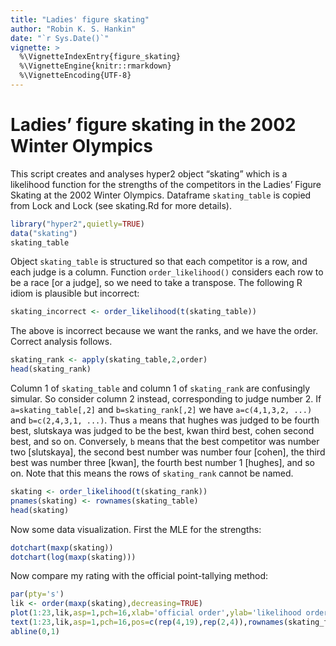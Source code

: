 ```yaml
---
title: "Ladies' figure skating"
author: "Robin K. S. Hankin"
date: "`r Sys.Date()`"
vignette: >
  %\VignetteIndexEntry{figure_skating}
  %\VignetteEngine{knitr::rmarkdown}
  %\VignetteEncoding{UTF-8}
---
```


# Ladies' figure skating in the 2002 Winter Olympics

This script creates and analyses hyper2 object "skating" which is a
likelihood function for the strengths of the competitors in the
Ladies' Figure Skating at the 2002 Winter Olympics.  Dataframe
```skating_table``` is copied from Lock and Lock (see skating.Rd for
more details).

```r
library("hyper2",quietly=TRUE)
data("skating")
skating_table
```		

Object ```skating_table``` is structured so that each competitor is a
row, and each judge is a column.  Function ```order_likelihood()```
considers each row to be a race [or a judge], so we need to take a
transpose.  The following R idiom is plausible but incorrect:


```r
skating_incorrect <- order_likelihood(t(skating_table))
```

The above is incorrect because we want the ranks, and we have the
order.  Correct analysis follows.


```r
skating_rank <- apply(skating_table,2,order)
head(skating_rank)
```

Column 1 of ```skating_table``` and column 1 of ```skating_rank``` are
confusingly simular.  So consider column 2 instead, corresponding to
judge number 2.  If ```a=skating_table[,2]``` and
```b=skating_rank[,2]``` we have ```a=c(4,1,3,2, ...)``` and
```b=c(2,4,3,1, ...)```.  Thus ```a``` means that hughes was judged to
be fourth best, slutskaya was judged to be the best, kwan third best,
cohen second best, and so on.  Conversely, ```b``` means that the best
competitor was number two [slutskaya], the second best number was
number four [cohen], the third best was number three [kwan], the
fourth best number 1 [hughes], and so on.  Note that this means the
rows of ```skating_rank``` cannot be named.


```r
skating <- order_likelihood(t(skating_rank))
pnames(skating) <- rownames(skating_table)
head(skating)
```

Now some data visualization.  First the MLE for the strengths:


```r
dotchart(maxp(skating))
dotchart(log(maxp(skating)))
```


Now compare my rating with the official point-tallying method:

```r
par(pty='s')
lik <- order(maxp(skating),decreasing=TRUE)
plot(1:23,lik,asp=1,pch=16,xlab='official order',ylab='likelihood order')
text(1:23,lik,asp=1,pch=16,pos=c(rep(4,19),rep(2,4)),rownames(skating_table))
abline(0,1)
```

